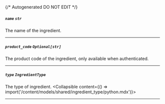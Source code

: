 {/* Autogenerated DO NOT EDIT  */}

##### `name` *`str`*
The name of the ingredient.

---
##### `product_code` *`Optional[str]`*
The product code of the ingredient, only available when authenticated.

---
##### `type` *`IngredientType`*
The type of ingredient.
<Collapsible content={() => import('/content/models/shared/ingredient_type/python.mdx')}>
</Collapsible>

---
